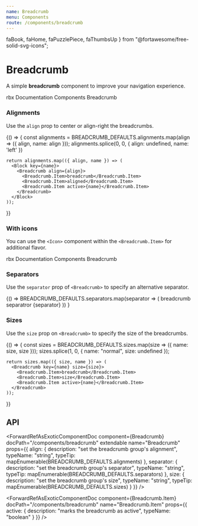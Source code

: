 ```yaml
---
name: Breadcrumb
menu: Components
route: /components/breadcrumb
---
```


  faBook,
  faHome,
  faPuzzlePiece,
  faThumbsUp
} from "@fortawesome/free-solid-svg-icons";


# Breadcrumb

A simple **breadcrumb** component to improve your navigation experience.

<Playground>
  <Breadcrumb>
    <Breadcrumb.Item>rbx</Breadcrumb.Item>
    <Breadcrumb.Item>Documentation</Breadcrumb.Item>
    <Breadcrumb.Item>Components</Breadcrumb.Item>
    <Breadcrumb.Item active>Breadcrumb</Breadcrumb.Item>
  </Breadcrumb>
</Playground>

### Alignments

Use the `align` prop to center or align-right the breadcrumbs.

<Playground>
  {() => {
    const alignments = BREADCRUMB_DEFAULTS.alignments.map(align => ({
      align,
      name: align
    }));
    alignments.splice(0, 0, { align: undefined, name: 'left' })

    return alignments.map(({ align, name }) => (
      <Block key={name}>
        <Breadcrumb align={align}>
          <Breadcrumb.Item>breadcrumb</Breadcrumb.Item>
          <Breadcrumb.Item>aligned</Breadcrumb.Item>
          <Breadcrumb.Item active>{name}</Breadcrumb.Item>
        </Breadcrumb>
      </Block>
    ));

}}

</Playground>

### With icons

You can use the `<Icon>` component within the `<Breadcrumb.Item>` for additional flavor.

<Playground>
  <Breadcrumb>
    <Breadcrumb.Item>
      <Icon size="small">
        <FontAwesomeIcon icon={faHome} />
      </Icon>
      rbx
    </Breadcrumb.Item>
    <Breadcrumb.Item>
      <Icon size="small">
        <FontAwesomeIcon icon={faBook} />
      </Icon>
      Documentation
    </Breadcrumb.Item>
    <Breadcrumb.Item>
      <Icon size="small">
        <FontAwesomeIcon icon={faPuzzlePiece} />
      </Icon>
      Components
    </Breadcrumb.Item>
    <Breadcrumb.Item active>
      <Icon size="small">
        <FontAwesomeIcon icon={faThumbsUp} />
      </Icon>
      Breadcrumb
    </Breadcrumb.Item>
  </Breadcrumb>
</Playground>

### Separators

Use the `separator` prop of `<Breadcrumb>` to specify an alternative separator.

<Playground>
  {() =>
    BREADCRUMB_DEFAULTS.separators.map(separator => (
      <Breadcrumb key={separator} separator={separator}>
        <Breadcrumb.Item>breadcrumb</Breadcrumb.Item>
        <Breadcrumb.Item>separatror</Breadcrumb.Item>
        <Breadcrumb.Item active>{separator}</Breadcrumb.Item>
      </Breadcrumb>
    ))
  }
</Playground>

### Sizes

Use the `size` prop on `<Breadcrumb>` to specify the size of the breadcrumbs.

<Playground>
  {() => {
    const sizes = BREADCRUMB_DEFAULTS.sizes.map(size => ({ name: size, size }));
    sizes.splice(1, 0, { name: "normal", size: undefined });

    return sizes.map(({ size, name }) => (
      <Breadcrumb key={name} size={size}>
        <Breadcrumb.Item>breadcrumb</Breadcrumb.Item>
        <Breadcrumb.Item>size</Breadcrumb.Item>
        <Breadcrumb.Item active>{name}</Breadcrumb.Item>
      </Breadcrumb>
    ));

}}

</Playground>

## API

<ForwardRefAsExoticComponentDoc
  component={Breadcrumb}
  docPath="/components/breadcrumb"
  extendable
  name="Breadcrumb"
  props={{
    align: {
      description: "set the breadcrumb group's alignment",
      typeName: "string",
      typeTip: mapEnumerable(BREADCRUMB_DEFAULTS.alignments)
    },
    separator: {
      description: "set the breadcrumb group's separator",
      typeName: "string",
      typeTip: mapEnumerable(BREADCRUMB_DEFAULTS.separators)
    },
    size: {
      description: "set the breadcrumb group's size",
      typeName: "string",
      typeTip: mapEnumerable(BREADCRUMB_DEFAULTS.sizes)
    }
  }}
/>

<ForwardRefAsExoticComponentDoc
  component={Breadcrumb.Item}
  docPath="/components/breadcrumb"
  name="Breadcrumb.Item"
  props={{
    active: {
      description: "marks the breadcrumb as active",
      typeName: "boolean"
    }
  }}
/>
